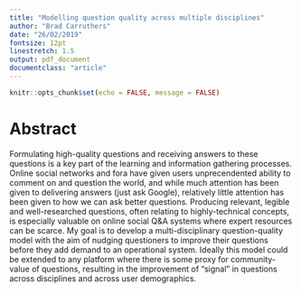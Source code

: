 ```yaml
---
title: "Modelling question quality across multiple disciplines"
author: "Brad Carruthers"
date: "26/02/2019"
fontsize: 12pt
linestretch: 1.5  
output: pdf_document
documentclass: "article"
---
```


```r
knitr::opts_chunk$set(echo = FALSE, message = FALSE)
```

# Abstract

Formulating high-quality questions and receiving answers to these questions is a key part of the learning and information gathering processes. Online social networks and fora have given users unprecendented ability to comment on and question the world, and while much attention has been given to delivering answers (just ask Google), relatively little attention has been given to how we can ask better questions. Producing relevant, legible and well-researched questions, often relating to highly-technical concepts, is especially valuable on online social Q&A systems where expert resources can be scarce. My goal is to develop a multi-disciplinary question-quality model with the aim of nudging questioners to improve their questions before they add demand to an operational system. Ideally this model could be extended to any platform where there is some proxy for community-value of questions, resulting in the improvement of "signal" in questions across disciplines and across user demographics. <!--including MOOCs where information overload (too few course-relevant threads/questions) is particularly-->


